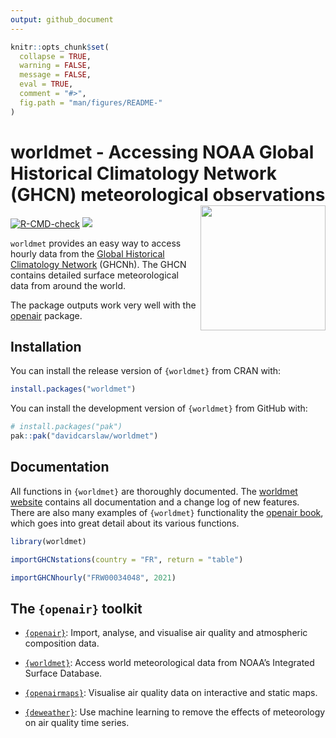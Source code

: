 ```yaml
---
output: github_document
---
```


<!-- README.md is generated from README.Rmd. Please edit that file -->

```r
knitr::opts_chunk$set(
  collapse = TRUE,
  warning = FALSE,
  message = FALSE,
  eval = TRUE,
  comment = "#>",
  fig.path = "man/figures/README-"
)
```

# worldmet - Accessing NOAA Global Historical Climatology Network (GHCN) meteorological observations <img src="man/figures/logo.png" align="right" height="200"/>

<!-- badges: start -->
[![R-CMD-check](https://github.com/davidcarslaw/worldmet/workflows/R-CMD-check/badge.svg)](https://github.com/davidcarslaw/worldmet/actions)
![](http://cranlogs.r-pkg.org/badges/grand-total/worldmet)
<!-- badges: end -->

`worldmet` provides an easy way to access hourly data from the [Global Historical Climatology Network](https://www.ncei.noaa.gov/products/global-historical-climatology-network-hourly) (GHCNh). The GHCN contains detailed surface
meteorological data from around the world.

The package outputs work very well with the [openair](https://github.com/davidcarslaw/openair) package.

## Installation

You can install the release version of `{worldmet}` from CRAN with:

``` r
install.packages("worldmet")
```

You can install the development version of `{worldmet}` from GitHub with:

``` r
# install.packages("pak")
pak::pak("davidcarslaw/worldmet")
```

## Documentation

All functions in `{worldmet}` are thoroughly documented. The [worldmet website](https://davidcarslaw.github.io/worldmet/) contains all documentation and a change log of new features. There are also many examples of `{worldmet}` functionality the [openair book](https://bookdown.org/david_carslaw/openair/index.html), which goes into great detail about its various functions.

```r
library(worldmet)

importGHCNstations(country = "FR", return = "table")

importGHCNhourly("FRW00034048", 2021)
```


## The `{openair}` toolkit

-   [`{openair}`](https://davidcarslaw.github.io/openair/): Import, analyse, and visualise air quality and atmospheric composition data.

-   [`{worldmet}`](https://davidcarslaw.github.io/worldmet/): Access world meteorological data from NOAA's Integrated Surface Database.

-   [`{openairmaps}`](https://davidcarslaw.github.io/openairmaps/): Visualise air quality data on interactive and static maps.

-   [`{deweather}`](https://davidcarslaw.github.io/deweather/): Use machine learning to remove the effects of meteorology on air quality time series.
